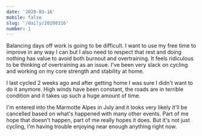 ```yaml
---
date: '2020-03-16'
mobile: false
slug: '/daily/20200316'
number: 1
---
```


Balancing days off work is going to be difficult. I want to use my free time to improve in any way I can but I also need to respect that rest and doing nothing has value to avoid both burnout and overtraining. It feels ridiculous to be thinking of overtraining as an issue. I've been very slack on cycling and working on my core strength and stability at home.

I last cycled 2 weeks ago and after getting home I was sure I didn't want to do it anymore. High winds have been constant, the roads are in terrible condition and it takes up such a huge amount of time.

I'm entered into the Marmotte Alpes in July and it looks very likely it'll be cancelled based on what's happened with many other events. Part of me hope that doesn't happen, part of me really hopes it does. But it's not just cycling, I'm having trouble enjoying near enough anything right now.
